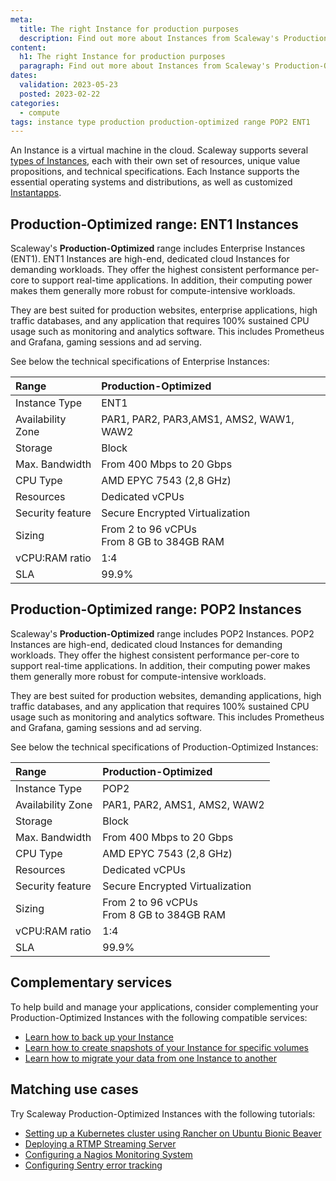 ```yaml
---
meta:
  title: The right Instance for production purposes
  description: Find out more about Instances from Scaleway's Production-Optimized range, such as ENT1 and POP2 Instances.
content:
  h1: The right Instance for production purposes
  paragraph: Find out more about Instances from Scaleway's Production-Optimized range, such as ENT1 and POP2 Instances.
dates:
  validation: 2023-05-23
  posted: 2023-02-22
categories:
  - compute
tags: instance type production production-optimized range POP2 ENT1
---
```


An Instance is a virtual machine in the cloud. Scaleway supports several [types of Instances](/compute/instances/reference-content/choosing-instance-type), each with their own set of resources, unique value propositions, and technical specifications. Each Instance supports the essential operating systems and distributions, as well as customized [Instantapps](/compute/instances/concepts/#instantapp).

## Production-Optimized range: ENT1 Instances

Scaleway's **Production-Optimized** range includes Enterprise Instances (ENT1). ENT1 Instances are high-end, dedicated cloud Instances for demanding workloads. They offer the highest consistent performance per-core to support real-time applications. In addition, their computing power makes them generally more robust for compute-intensive workloads. 

They are best suited for production websites, enterprise applications, high traffic databases, and any application that requires 100% sustained CPU usage such as monitoring and analytics software. This includes Prometheus and Grafana, gaming sessions and ad serving.

See below the technical specifications of Enterprise Instances:

| Range                         	| Production-Optimized                                                          |
|:--------------------------------|:------------------------------------------------------------------------------|
| Instance Type   	              | ENT1                                                                	        |
| Availability Zone   	          | PAR1, PAR2, PAR3,AMS1, AMS2, WAW1, WAW2                                       |
| Storage   	                    | Block                                                                         |
| Max. Bandwidth   	              | From 400 Mbps to 20 Gbps                                                      |
| CPU Type   	                    | AMD EPYC 7543 (2,8 GHz)                                                       |
| Resources   	                  | Dedicated vCPUs                                                               |
| Security feature                | Secure Encrypted Virtualization                                               |
| Sizing   	                      | From 2 to 96 vCPUs  <br /> From 8 GB to 384GB RAM                             |
| vCPU:RAM ratio                  | 1:4                                                                           | 
| SLA                             | 99.9%                                                                         | 

## Production-Optimized range: POP2 Instances

Scaleway's **Production-Optimized** range includes POP2 Instances. POP2 Instances are high-end, dedicated cloud Instances for demanding workloads. They offer the highest consistent performance per-core to support real-time applications. In addition, their computing power makes them generally more robust for compute-intensive workloads. 

They are best suited for production websites, demanding applications, high traffic databases, and any application that requires 100% sustained CPU usage such as monitoring and analytics software. This includes Prometheus and Grafana, gaming sessions and ad serving.

See below the technical specifications of Production-Optimized Instances:

| Range                         	| Production-Optimized                                                          |
|:--------------------------------|:------------------------------------------------------------------------------|
| Instance Type   	              | POP2                                                                	        |
| Availability Zone   	          | PAR1, PAR2, AMS1, AMS2, WAW2                                                  |
| Storage   	                    | Block                                                                         |
| Max. Bandwidth   	              | From 400 Mbps to 20 Gbps                                                      |
| CPU Type   	                    | AMD EPYC 7543 (2,8 GHz)                                                       |
| Resources   	                  | Dedicated vCPUs                                                               |
| Security feature                | Secure Encrypted Virtualization                                               |
| Sizing   	                      | From 2 to 96 vCPUs  <br /> From 8 GB to 384GB RAM                             |
| vCPU:RAM ratio                  | 1:4                                                                           |
| SLA                             | 99.9%                                                                         |


## Complementary services
To help build and manage your applications, consider complementing your Production-Optimized Instances with the following compatible services:
- [Learn how to back up your Instance](/compute/instances/how-to/create-a-backup/)
- [Learn how to create snapshots of your Instance for specific volumes](/compute/instances/how-to/create-a-snapshot/)
- [Learn how to migrate your data from one Instance to another](/compute/instances/how-to/migrate-instances/)

## Matching use cases
Try Scaleway Production-Optimized Instances with the following tutorials:
- [Setting up a Kubernetes cluster using Rancher on Ubuntu Bionic Beaver](/tutorials/setup-k8s-cluster-rancher/)
- [Deploying a RTMP Streaming Server](/tutorials/rtmp-self-hosted-streaming/)
- [Configuring a Nagios Monitoring System](/tutorials/configure-nagios-monitoring/)
- [Configuring Sentry error tracking](/tutorials/sentry-error-tracking/)

